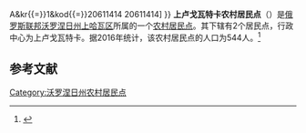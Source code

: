 {{Infobox Settlement
| official_name = 上卢戈瓦特卡农村居民点
| native_name = Верхнелуговатское сельское поселение
| settlement_type = [[农村居民点|农村居民点]]
| subdivision_type = [[国家|国家]]
| subdivision_type1 = [[州_(俄罗斯)|州]]
| subdivision_type2 = [[区_(苏联)|区]]
| subdivision_name = {{RUS}}
| subdivision_name1 = [[沃罗涅日州|沃罗涅日州]]
| subdivision_name2 = [[上哈瓦区|上哈瓦区]]
| seat_type = 行政中心
| seat = 上卢戈瓦特卡
| population_as_of=2016
| population_footnotes = <ref name=stat />
| population_total = 544
| coordinates_display = inline,title
| latd =  | latm =  | lats =  | latNS = N
| longd =  | longm =  | longs =  | longEW = E
| timezone = [[莫斯科时间|MSK]]
| utc_offset = +3
| blank_name = [[俄罗斯市政土地区划代码|OKTMO编码]]
| blank_info = [http://classif.spb.ru/classificators/view/tma.php?st{{=}}A&kr{{=}}1&kod{{=}}20611414 20611414]
}}
'''上卢戈瓦特卡农村居民点'''（{{lang-ru|Верхнелуговатское сельское поселение}}）是[[俄罗斯联邦|俄罗斯联邦]][[沃罗涅日州|沃罗涅日州]][[上哈瓦区|上哈瓦区]]所属的一个[[农村居民点|农村居民点]]。其下辖有2个居民点，行政中心为上卢戈瓦特卡。据2016年统计，该农村居民点的人口为544人。<ref name=stat>{{cite web | url = http://www.gks.ru/free_doc/doc_2016/bul_dr/mun_obr2016.rar | title = Численность населения Российской Федерации по муниципальным образованиям на 1 января 2016 года | language = ru | accessdate = 2017-01-02 | archive-date = 2019-05-13 | archive-url = https://web.archive.org/web/20190513150350/http://www.gks.ru/free_doc/doc_2016/bul_dr/mun_obr2016.rar | dead-url = no }}</ref>

== 参考文献 ==
{{reflist}}

{{Russia-stub}}

[[Category:沃罗涅日州农村居民点|Category:沃罗涅日州农村居民点]]